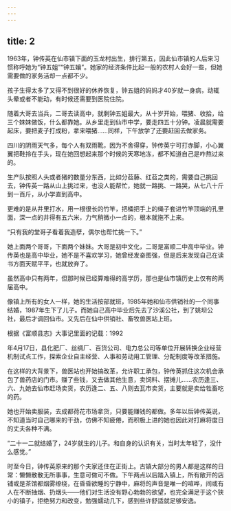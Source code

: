 ```yaml
---
---
---
```

title: 2
---





1963年，钟传英在仙市镇下面的玉龙村出生，排行第五，因此仙市镇的人后来习惯称呼她为“钟五姐”“钟五孃”。她家的经济条件比起一般的农村人会好一些，但她需要做的家务活却一点都不少。

孩子生得太多了又得不到很好的休养恢复，钟五姐的妈妈才40岁就一身病，动辄头晕或者不能动，有时候还需要到医院住院。

随着大哥去当兵，二哥去读高中，就剩钟五姐最大，从十岁开始，喂猪、收拾，给三个妹妹做饭，什么都靠她。从乡里走到仙市中学，要走四五十分钟。凌晨就需要起床，要把麦子打成粉，拿来喂猪……同样，下午放学了还要赶回去做家务。

四川的阴雨天气多，每个人有双雨靴，因为不舍得穿，钟传英宁可打赤脚，小心翼翼把鞋拎在手头，现在她回想起来那个时候的天寒地冻，都不知道自己是咋熬过来的。

生产队按照人头或者猪的数量分东西，比如分苕藤、红苕之类的，需要自己挑回去，钟传英一路从山上挑过来，也没人能帮忙，她就一路挑、一路哭，从七八十斤到一百斤，从小学直到高中。

更难的是从井里打水，用一根很长的竹竿，把桶把手上的绳子套进竹竿顶端的孔里面，深一点的井得有五六米，力气稍微小一点的，根本就拖不上来。

“只有我的堂哥子看着我造孽，偶尔也帮忙挑一下。”

她上面两个哥哥，下面两个妹妹。大哥是初中文化，二哥是富顺二中高中毕业。钟传英也是高中毕业，她不是不喜欢学习，她曾经发奋图强，但是后来发现自己在读书方面天赋平平，也就放弃了。

虽然高中只有两年，但那时候已经算难得的高学历，那也是仙市镇历史上仅有的两届高中。

像镇上所有的女人一样，她的生活按部就班，1985年她和仙市供销社的一个同事结婚，1987年生下了儿子。而她自己高中毕业后先去了沙溪公社，到了姚坝公社，最后才调回仙市。又先后在仙中供销社、畜牧兽医站上班。

根据《富顺县志》大事记里面的记载：1992

年4月17日，县化肥厂、丝绸厂、百货公司、电力总公司等单位开展转换企业经营机制试点工作，探索企业自主经营、人事和劳动用工管理、分配制度等改革措施。

在这样的大背景下，兽医站也开始搞改革，允许职工承包，钟传英抓住这次机会承包了兽药店的门市。赚了些钱，又去做其他生意，卖饲料、摆摊儿……农历逢三、六、九她去仙市赶场卖货，农历逢二、五、八则去瓦市卖货，主要就是卖给牲畜吃的药。

她也开始卖服装，去成都荷花市场拿货，只要能赚钱的都做。多年以后钟传英说，不知道当时自己哪来的干劲，仿佛不知疲倦，而积极上进的她也因此对打麻将度日的丈夫各种不满。

“二十一二就结婚了，24岁就生的儿子。和自身的认识有关，当时太年轻了，没什么感觉。”

时至今日，钟传英原来的那个夫家还住在正街上。古镇大部分的男人都是这样的日常：懒懒散散无所事事，生意可做可不做。下午两点以后踏入镇上，所有敞开的店铺或是茶馆都烟雾缭绕，在昏昏欲睡的宁静中，麻将的声音是唯一的喧哗，间或有人在不断抽烟、扔烟头——他们对生活没有野心勃勃的欲望，也完全满足于这个狭小的镇子，拒绝努力和改变，勉强蠕动几下，感到些许舒适就足够安逸。